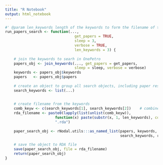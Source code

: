 ```yaml
---
title: "R Notebook"
output: html_notebook
---
```



```r
#' @param len_keywords length of the keywords to form the filename of the rda file
run_papers_search <- function(..., 
                                get_papers = TRUE, 
                                sleep = 3, 
                                verbose = TRUE,
                                len_keywords = 3) {
    
    # join the keywords to searh in OnePetro
    papers_obj <- join_keywords(..., get_papers = get_papers, 
                                sleep = sleep, verbose = verbose)
    keywords <- papers_obj$keywords
    papers   <- papers_obj$papers
    
    # create an object to group all search objects, including paper results
    search_keywords <- list(...)
    
    
    # create filename from the keywords
    comb_keyw <- c(search_keywords[1], search_keywords[2])    # combine keywords
    rda_filename <- paste0(lapply(list(unlist(comb_keyw)), 
                       function(x) paste(substr(x, 1, len_keywords), collapse = "_")),
                       ".rda")
    
    paper_search_obj <- rNodal.utils:::as_named_list(papers, keywords, 
                                                     search_keywords, rda_filename)
    
    # save the object to RDA file
    save(paper_search_obj, file = rda_filename)
    return(paper_search_obj)
}

```

